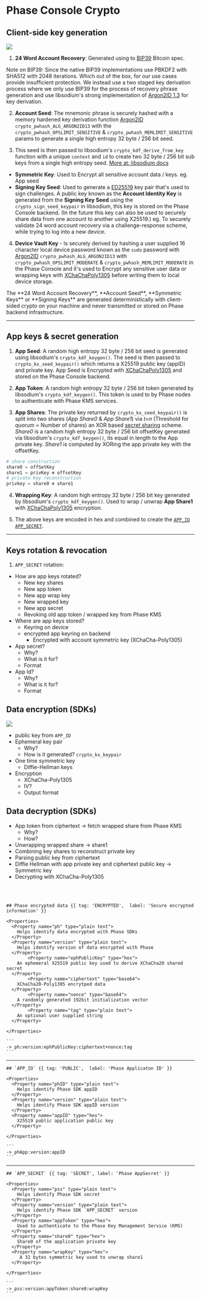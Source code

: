 
# Phase Console Crypto

## Client-side key generation

![](/assets/phase-console-crypto.svg)

1. **24 Word Account Recovery**: Generated using to [BIP39](https://github.com/bitcoin/bips/blob/master/bip-0039.mediawiki) Bitcoin spec.

Note on BIP39: Since the native BIP39 implementations use PBKDF2 with SHA512 with 2048 iterations. Which out of the box, for our use cases provide insufficient protection. We instead use a two staged key derivation process where we only use BIP39 for the process of recovery phrase generation and use libsodium's strong implementation of [Argon2ID 1.3](https://doc.libsodium.org/password_hashing#argon2) for key derivation.

2. **Account Seed**: The mnemonic phrase is securely hashed with a memory hardened key derivation function [Argon2ID](https://en.wikipedia.org/wiki/Argon2) `crypto_pwhash_ALG_ARGON2ID13` with the `crypto_pwhash_OPSLIMIT_SENSITIVE` & `crypto_pwhash_MEMLIMIT_SENSITIVE` params to generate a single high entropy 32 byte / 256 bit seed.

3. This seed is then passed to libsodium's `crypto_kdf_derive_from_key` function with a unique `context` and `id` to create two 32 byte / 256 bit sub keys from a single high entropy seed. [More at: libsodium docs](https://doc.libsodium.org/key_derivation#deriving-keys-from-a-single-high-entropy-key)

- **Symmetric Key**: Used to Encrypt all sensitive account data / keys. eg. App seed
- **Signing Key Seed**: Used to generate a [ED25519](https://www.cryptopp.com/wiki/Ed25519) key pair that's used to sign challenges. A public key known as the **Account Identity Key** is generated from the **Signing Key Seed** using the `crypto_sign_seed_keypair` in libsodium, this key is stored on the Phase Console backend. (In the future this key can also be used to securely share data from one account to another using X25519.) eg. To securely validate 24 word account recovery via a challenge-response scheme, while trying to log into a new device.

4. **Device Vault Key** - Is securely derived by hashing a user supplied 16 character local device password known as the `sudo` password with [Argon2ID](https://en.wikipedia.org/wiki/Argon2) `crypto_pwhash_ALG_ARGON2ID13` with `crypto_pwhash_OPSLIMIT_MODERATE` & `crypto_pwhash_MEMLIMIT_MODERATE` in the Phase Console and it's used to Encrypt any sensitive user data or wrapping keys with [XChaChaPoly1305](https://doc.libsodium.org/secret-key_cryptography/aead/chacha20-poly1305) before writing them to local device storage.

<Note>
  The **24 Word Account Recovery**, **Account Seed**, **Symmetric Keys** or
  **Signing Keys** are generated deterministically with client-sided crypto on
  your machine and never transmitted or stored on Phase backend infrastructure.
</Note>

---

## App keys & secret generation

1. **App Seed**: A random high entropy 32 byte / 256 bit seed is generated using libsodium's `crypto_kdf_keygen()`. The seed is then passed to `crypto_kx_seed_keypair()` which returns a X25519 public key (appID) and private key. App Seed is Encrypted with [XChaChaPoly1305](https://doc.libsodium.org/secret-key_cryptography/aead/chacha20-poly1305) and stored on the Phase Console backend.

2. **App Token**: A random high entropy 32 byte / 256 bit token generated by libsodium's `crypto_kdf_keygen()`. This token is used to by Phase nodes to authenticate with Phase KMS services.

3. **App Shares**: The private key returned by `crypto_kx_seed_keypair()` is split into two shares (_App Share0_ & _App Share1_) via _t=n_ (Threshold for quorum = Number of shares) an XOR based [secret sharing](https://en.wikipedia.org/wiki/Secret_sharing) scheme. _Share0_ is a random high entropy 32 byte / 256 bit offsetKey generated via libsodium's `crypto_kdf_keygen()`, its equal in length to the App private key. _Share1_ is computed by XORing the app private key with the offsetKey.

```python
# share construction
share0 = offSetKey
share1 = privKey ⊕ offsetKey
# private key reconstruction
privkey = share0 ⊕ share1
```

4. **Wrapping Key**: A random high entropy 32 byte / 256 bit key generated by libsodium's `crypto_kdf_keygen()`. Used to wrap / unwrap **App Share1** with [XChaChaPoly1305](https://doc.libsodium.org/secret-key_cryptography/aead/chacha20-poly1305) encryption.

5. The above keys are encoded in hex and combined to create the [`APP_ID`](/security/phase-encryption#app-id) [`APP_SECRET`](/security/phase-encryption#app-secret).

---

## Keys rotation & revocation

1. `APP_SECRET` rotation:

- How are app keys rotated?
  - New key shares
  - New app token
  - New app wrap key
  - New wrapped key
  - New app secret
  - Revoking old app token / wrapped key from Phase KMS
- Where are app keys stored?
  - Keyring on device
  - encrypted app keyring on backend
    - Encrypted with account symmetric key (XChaCha-Poly1305)
- App secret?
  - Why?
  - What is it for?
  - Format
- App Id?
  - Why?
  - What is it for?
  - Format

## Data encryption (SDKs)

![](/assets/phase-sdk-crypto.svg)

- public key from `APP_ID`
- Ephemeral key pair
  - Why?
  - How is it generated? `crypto_kx_keypair`
- One time symmetric key
  - Diffie-Hellman keys
- Encryption
  - XChaCha-Poly1305
  - IV?
  - Output format

## Data decryption (SDKs)

- App token from ciphertext → fetch wrapped share from Phase KMS
  - Why?
  - How?
- Unwrapping wrapped share → share1
- Combining key shares to reconstruct private key
- Parsing public key from ciphertext
- Diffie Hellman with app private key and ciphertext public key → Symmetric key
- Decrypting with XChaCha-Poly1305

<br></br>
<Row>
  <Col>

    ## Phase encrypted data {{ tag: 'ENCRYPTED',  label: 'Secure encrypted information' }}

    <Properties>
      <Property name="ph" type="plain text">
        Helps identify data encrypted with Phase SDKs
      </Property>
      <Property name="version" type="plain text">
        Helps identify version of data encrypted with Phase
      </Property>
            <Property name="ephPublicKey" type="hex">
        An ephemeral X25519 public key used to derive XChaCha20 shared secret
      </Property>
            <Property name="ciphertext" type="base64">
        XChaCha20-Poly1305 encrytped data
      </Property>
            <Property name="nonce" type="base64">
        A randomly generated 192bit initialization vector
      </Property>
            <Property name="tag" type="plain text">
        An optional user supplied string
      </Property>

    </Properties>

  </Col>
  <Col sticky>

    ```
    -> ph:version:ephPublicKey:ciphertext+nonce:tag
    ```

  </Col>
</Row>

---

<Row>
  <Col>

    ## `APP_ID` {{ tag: 'PUBLIC',  label: 'Phase Applicaton ID' }}

    <Properties>
      <Property name="phID" type="plain text">
        Helps identify Phase SDK appID
      </Property>
      <Property name="version" type="plain text">
        Helps identify Phase SDK appID version
      </Property>
      <Property name="appID" type="hex">
        X25519 public application public key
      </Property>

    </Properties>

  </Col>
  <Col sticky>

    ```
    -> phApp:version:appID
    ```

  </Col>
</Row>

---

<Row>
  <Col>

    ## `APP_SECRET` {{ tag: 'SECRET', label: 'Phase AppSecret' }}

    <Properties>
      <Property name="pss" type="plain text">
        Helps identify Phase SDK secret
      </Property>
      <Property name="version" type="plain text">
        Helps identify Phase SDK `APP_SECRET` version
      </Property>
      <Property name="appToken" type="hex">
        Used to authenticate to the Phase Key Management Service (KMS)
      </Property>
      <Property name="share0" type="hex">
        Share0 of the application private key
      </Property>
      <Property name="wrapKey" type="hex">
         A 32 bytes symmetric key used to unwrap share1
      </Property>

    </Properties>

  </Col>
  <Col sticky>

    ```
    -> pss:version:appToken:share0:wrapKey
    ```

  </Col>
</Row>
